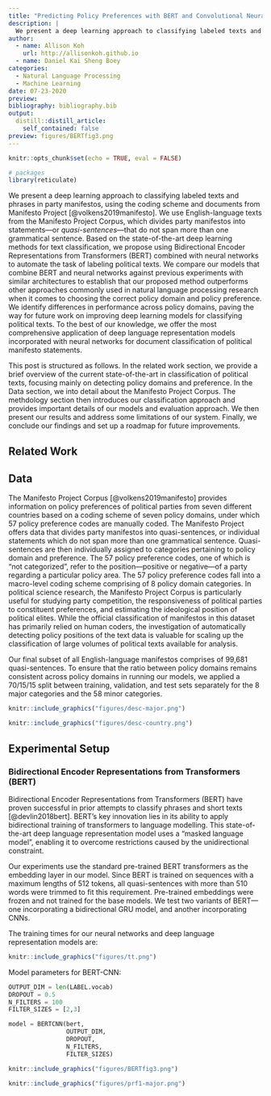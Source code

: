 ```yaml
---
title: "Predicting Policy Preferences with BERT and Convolutional Neural Networks"
description: |
  We present a deep learning approach to classifying labeled texts and phrases in party manifestos, using the coding scheme and documents from the Manifesto Project Corpus.
author:
  - name: Allison Koh
    url: http://allisonkoh.github.io
  - name: Daniel Kai Sheng Boey
categories: 
  - Natural Language Processing 
  - Machine Learning
date: 07-23-2020
preview: 
bibliography: bibliography.bib
output:
  distill::distill_article:
    self_contained: false
preview: figures/BERTfig3.png
---
```


```r
knitr::opts_chunk$set(echo = TRUE, eval = FALSE)

# packages 
library(reticulate)
```

We present a deep learning approach to classifying labeled texts and phrases in party manifestos, using the coding scheme and documents from Manifesto Project [@volkens2019manifesto]. We use English-language texts from the Manifesto Project Corpus, which divides party manifestos into statements---or *quasi-sentences*---that do not span more than one grammatical sentence. Based on the state-of-the-art deep learning methods for text classification, we propose using Bidirectional Encoder Representations from Transformers (BERT) combined with neural networks to automate the task of labeling political texts. We compare our models that combine BERT and neural networks against previous experiments with similar architectures to establish that our proposed method outperforms other approaches commonly used in natural language processing research when it comes to choosing the correct policy domain and policy preference. We identify differences in performance across policy domains, paving the way for future work on improving deep learning models for classifying political texts. To the best of our knowledge, we offer the most comprehensive application of deep language representation models incorporated with neural networks for document classification of political manifesto statements. 

This post is structured as follows. In the related work section, we provide a brief overview of the current state-of-the-art in classification of political texts, focusing mainly on detecting policy domains and preference. In the Data section, we into detail about the Manifesto Project Corpus. The methdology section then introduces our classification approach and provides important details of our models and evaluation approach. We then present our results and address some limitations of our system. Finally, we conclude our findings and set up a roadmap for future improvements.

## Related Work 

## Data 

The Manifesto Project Corpus [@volkens2019manifesto] provides information on policy preferences of political parties from seven different countries based on a coding scheme of seven policy domains, under which 57 policy preference codes are manually coded. The Manifesto Project offers data that divides party manifestos into quasi-sentences, or individual statements which do not span more than one grammatical sentence. Quasi-sentences are then individually assigned to categories pertaining to policy domain and preference. The 57 policy preference codes, one of which is "not categorized", refer to the position---positive or negative---of a party regarding a particular policy area. The 57 policy preference codes fall into a macro-level coding scheme comprising of 8 policy domain categories. In political science research, the Manifesto Project Corpus is particularly useful for studying party competition, the responsiveness of political parties to constituent preferences, and estimating the ideological position of political elites. While the official classification of manifestos in this dataset has primarily relied on human coders, the investigation of automatically detecting policy positions of the text data is valuable for scaling up the classification of large volumes of political texts available for analysis.

Our final subset of all English-language manifestos comprises of 99,681 quasi-sentences. To ensure that the ratio between policy domains remains consistent across policy domains in running our models, we applied a 70/15/15 split between training, validation, and test sets separately for the 8 major categories and the 58 minor categories.

```r
knitr::include_graphics("figures/desc-major.png")
```

```r
knitr::include_graphics("figures/desc-country.png")
```

## Experimental Setup 

### Bidirectional Encoder Representations from Transformers (BERT)

Bidirectional Encoder Representations from Transformers (BERT) have proven successful in prior attempts to classify phrases and short texts [@devlin2018bert].
BERT's key innovation lies in its ability to apply bidirectional training of transformers to language modelling. This state-of-the-art deep language representation model uses a "masked language model", enabling it to overcome restrictions caused by the unidirectional constraint.

Our experiments use the standard pre-trained BERT transformers as the embedding layer in our model. Since BERT is trained on sequences with a maximum lengths of 512 tokens, all quasi-sentences with more than 510 words were trimmed to fit this requirement. Pre-trained embeddings were frozen and not trained for the base models. We test two variants of BERT---one incorporating a bidirectional GRU model, and another incorporating CNNs. 

The training times for our neural networks and deep language representation models are: 

```r
knitr::include_graphics("figures/tt.png")
```

Model parameters for BERT-CNN:

```python
OUTPUT_DIM = len(LABEL.vocab)
DROPOUT = 0.5
N_FILTERS = 100
FILTER_SIZES = [2,3]

model = BERTCNN(bert,
                OUTPUT_DIM,
                DROPOUT,
                N_FILTERS,
                FILTER_SIZES)
```

```r
knitr::include_graphics("figures/BERTfig3.png")
```

```r
knitr::include_graphics("figures/prf1-major.png")
```


